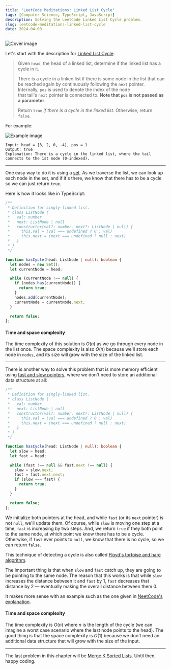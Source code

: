 ```yaml
---
title: "LeetCode Meditations: Linked List Cycle"
tags: [Computer Science, TypeScript, JavaScript]
description: Solving the LeetCode Linked List Cycle problem.
slug: leetcode-meditations-linked-list-cycle
date: 2024-04-08
---
```


![Cover image](/blog/post-images/2024-04-08/29-lm.png)

Let's start with the description for [Linked List Cycle](https://leetcode.com/problems/linked-list-cycle):

> Given `head`, the head of a linked list, determine if the linked list has a cycle in it.
>
> There is a cycle in a linked list if there is some node in the list that can be reached again by continuously following the `next` pointer. Internally, `pos` is used to denote the index of the node that tail's `next` pointer is connected to. **Note that `pos` is not passed as a parameter**.
>
> Return `true` _if there is a cycle in the linked list_. Otherwise, return `false`.

For example:

![Example image](https://assets.leetcode.com/uploads/2018/12/07/circularlinkedlist.png)

```
Input: head = [3, 2, 0, -4], pos = 1
Output: true
Explanation: There is a cycle in the linked list, where the tail connects to the 1st node (0-indexed).
```

---

One easy way to do it is using a [set](https://developer.mozilla.org/en-US/docs/Web/JavaScript/Reference/Global_Objects/Set). As we traverse the list, we can look up each node in the set, and if it's there, we know that there has to be a cycle so we can just return `true`.

Here is how it looks like in TypeScript:

```ts
/**
 * Definition for singly-linked list.
 * class ListNode {
 *   val: number
 *   next: ListNode | null
 *   constructor(val?: number, next?: ListNode | null) {
 *     this.val = (val === undefined ? 0 : val)
 *     this.next = (next === undefined ? null : next)
 *   }
 * }
 */

function hasCycle(head: ListNode | null): boolean {
  let nodes = new Set();
  let currentNode = head;

  while (currentNode !== null) {
    if (nodes.has(currentNode)) {
      return true;
    }
    nodes.add(currentNode);
    currentNode = currentNode.next;
  }

  return false;
};
```

#### Time and space complexity

The time complexity of this solution is $O(n)$ as we go through every node in the list once. The space complexity is also $O(n)$ because we'll store each node in `nodes`, and its size will grow with the size of the linked list.

---

There is another way to solve this problem that is more memory efficient using [fast and slow pointers](https://rivea0.github.io/blog/leetcode-meditations-interlude-fast-and-slow-pointers), where we don't need to store an additional data structure at all:

```ts
/**
 * Definition for singly-linked list.
 * class ListNode {
 *   val: number
 *   next: ListNode | null
 *   constructor(val?: number, next?: ListNode | null) {
 *     this.val = (val === undefined ? 0 : val)
 *     this.next = (next === undefined ? null : next)
 *   }
 * }
 */

function hasCycle(head: ListNode | null): boolean {
  let slow = head;
  let fast = head;

  while (fast !== null && fast.next !== null) {
    slow = slow.next;
    fast = fast.next.next;
    if (slow === fast) {
      return true;
    }
  }   

  return false;
};
```

We initialize both pointers at the head, and while `fast` (or its `next` pointer) is not `null`, we'll update them. Of course, while `slow` is moving one step at a time, `fast` is increasing by two steps. And, we return `true` if they both point to the same node, at which point we know there has to be a cycle. Otherwise, if `fast` ever points to `null`, we know that there is no cycle, so we can return `false`.

This technique of detecting a cycle is also called [Floyd's tortoise and hare algorithm](https://en.wikipedia.org/wiki/Cycle_detection#Floyd's_tortoise_and_hare).

The important thing is that when `slow` and `fast` catch up, they are going to be pointing to the same node.
The reason that this works is that while `slow` increases the distance between it and `fast` by 1, `fast` decreases that distance by 2 — eventually making the overall distance between them 0.

It makes more sense with an example such as the one given in [NeetCode's explanation](https://youtu.be/gBTe7lFR3vc?si=GfjvRmI9rEfYMDSe&t=339).

#### Time and space complexity

The time complexity is $O(n)$ where $n$ is the length of the cycle (we can imagine a worst case scenario where the last node points to the head). The good thing is that the space complexity is $O(1)$ because we don't need an additional data structure that will grow with the size of the input.

---

The last problem in this chapter will be [Merge K Sorted Lists](https://leetcode.com/problems/merge-k-sorted-lists). Until then, happy coding. 
